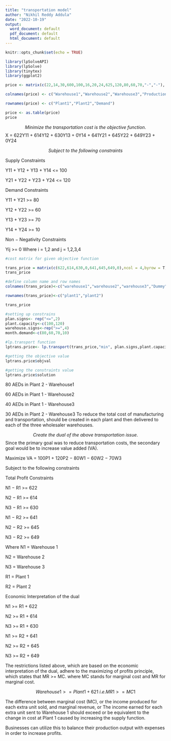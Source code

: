 ```yaml
---
title: "transportation model"
author: "Nikhil Reddy Addula"
date: "2022-10-19"
output:
  word_document: default
  pdf_document: default
  html_document: default
---
```


```r
knitr::opts_chunk$set(echo = TRUE)
```

```r
library(lpSolveAPI)
library(lpSolve)
library(tinytex)
library(ggplot2)
```

```r
price <- matrix(c(22,14,30,600,100,16,20,24,625,120,80,60,70,"-","-"), ncol=5,byrow=TRUE)

colnames(price) <- c("Warehouse1","Warehouse2","Warehouse3","ProductionCost", "ProductionCapacity")

rownames(price) <- c("Plant1","Plant2","Demand")

price <- as.table(price)
price
```
$$Minimize\ the\ transportation\ cost\ is\ the\ objective\ function.$$
X = 622Y11 + 614Y12 + 630Y13 + 0Y14 + 641Y21 + 645Y22 + 649Y23 + 0Y24

$$Subject\ to\ the\ following\ constraints$$

Supply Constraints

Y11 + Y12 + Y13 + Y14 <= 100

Y21 + Y22 + Y23 + Y24 <= 120

Demand Constraints

Y11 + Y21 >= 80

Y12 + Y22 >= 60

Y13 + Y23 >= 70

Y14 + Y24 >= 10

Non − Negativity Constraints

Yij >= 0 Where i = 1,2 and j = 1,2,3,4

```r
#cost matrix for given objective function

trans_price = matrix(c(622,614,630,0,641,645,649,0),ncol = 4,byrow = T)
trans_price
```
```r
#define column name and row names
colnames(trans_price)<-c("warehouse1","warehouse2","warehouse3","Dummy")

rownames(trans_price)<-c("plant1","plant2")

trans_price
```

```r
#setting up constrains
plan.signs<- rep("<=",2)
plant.capacity<-c(100,120)
warehouse.signs<-rep(">=",4)
month.demand<-c(80,60,70,10)
```

```r
#lp.transport function
lptrans.price<- lp.transport(trans_price,"min", plan.signs,plant.capacity,warehouse.signs,month.demand)
```

```r
#getting the objective value
lptrans.price$objval
```

```r
#getting the constraints value
lptrans.price$solution
```

80 AEDs in Plant 2 - Warehouse1

60 AEDs in Plant 1 - Warehouse2

40 AEDs in Plant 1 - Warehouse3

30 AEDs in Plant 2 - Warehouse3 To reduce the total cost of manufacturing and transportation, should be created in each plant and then delivered to each of the three wholesaler warehouses.

$$Create\ the\ dual\ of\ the\ above\ transportation\ issue.$$
Since the primary goal was to reduce transportation costs, the secondary goal would be to increase value added (VA).

Maximize VA = 100P1 + 120P2 − 80W1 − 60W2 − 70W3

Subject to the following constraints

Total Profit Constraints

N1 − R1 >= 622

N2 − R1 >= 614

N3 − R1 >= 630

N1 − R2 >= 641

N2 − R2 >= 645

N3 − R2 >= 649

Where N1 = Warehouse 1

N2 = Warehouse 2

N3 = Warehouse 3

R1 = Plant 1

R2 = Plant 2

Economic Interpretation of the dual

N1 >= R1 + 622

N2 >= R1 + 614

N3 >= R1 + 630

N1 >= R2 + 641

N2 >= R2 + 645

N3 >= R2 + 649

The restrictions listed above, which are based on the economic interpretation of the dual, adhere to the maximizing of profits principle, which states that MR >= MC. where MC stands for marginal cost and MR for marginal cost.

$$ Warehouse1 >= Plant1 + 621\ i.e. MR1 >= MC1$$

The difference between marginal cost (MC), or the income produced for each extra unit sold, and marginal revenue, or The income earned for each extra unit sent to Warehouse 1 should exceed or be equivalent to the change in cost at Plant 1 caused by increasing the supply function.

Businesses can utilize this to balance their production output with expenses in order to increase profits.